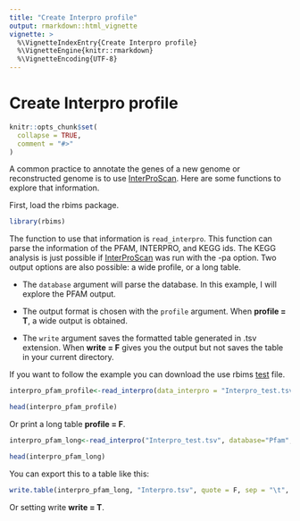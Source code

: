 ```yaml
---
title: "Create Interpro profile"
output: rmarkdown::html_vignette
vignette: >
  %\VignetteIndexEntry{Create Interpro profile}
  %\VignetteEngine{knitr::rmarkdown}
  %\VignetteEncoding{UTF-8}
---
```



# Create Interpro profile

```r
knitr::opts_chunk$set(
  collapse = TRUE,
  comment = "#>"
)
```

A common practice to annotate the genes of a new genome or reconstructed genome is to use [InterProScan](https://interproscan-docs.readthedocs.io/en/latest/). Here are some functions to explore that information.

First, load the rbims package.

```r
library(rbims)
```

The function to use that information is `read_interpro`. This function can parse the information of the PFAM, INTERPRO, and KEGG ids. The KEGG analysis is just possible if [InterProScan](https://interproscan-docs.readthedocs.io/en/latest/) was run with the -pa option. Two output options are also possible: a wide profile, or a long table.

-   The `database` argument will parse the database. In this example, I will explore the PFAM output.

-   The output format is chosen with the `profile` argument. When **profile = T**, a wide output is obtained.

-   The `write` argument saves the formatted table generated in .tsv extension. When **write = F** gives you the output but not saves the table in your current directory. 

If you want to follow the example you can download the use rbims [test](https://github.com/mirnavazquez/RbiMs/blob/main/inst/extdata/Interpro_test.tsv) file.

```r
interpro_pfam_profile<-read_interpro(data_interpro = "Interpro_test.tsv", database="Pfam", profile = T, write = F)
```

```r
head(interpro_pfam_profile)
```

Or print a long table **profile = F**.

```r
interpro_pfam_long<-read_interpro("Interpro_test.tsv", database="Pfam", profile = F)
```

```r
head(interpro_pfam_long)
```

You can export this to a table like this:

```r
write.table(interpro_pfam_long, "Interpro.tsv", quote = F, sep = "\t", row.names = F, col.names = T)
```

Or setting write  **write = T**. 
